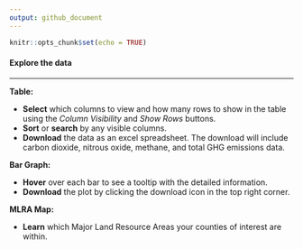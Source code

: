```yaml
---
output: github_document
---
```


```r
knitr::opts_chunk$set(echo = TRUE)
```

#### Explore the data

---
**Table:** 

- **Select** which columns to view and how many rows to show in the table using the *Column Visibility* and *Show Rows* buttons.
- **Sort** or **search** by any visible columns.
- **Download** the data as an excel spreadsheet. The download will include carbon dioxide, nitrous oxide, methane, and total GHG emissions data.

**Bar Graph:**

- **Hover** over each bar to see a tooltip with the detailed information.
- **Download** the plot by clicking the download icon in the top right corner.
  
**MLRA Map:**

- **Learn** which Major Land Resource Areas your counties of interest are within.

